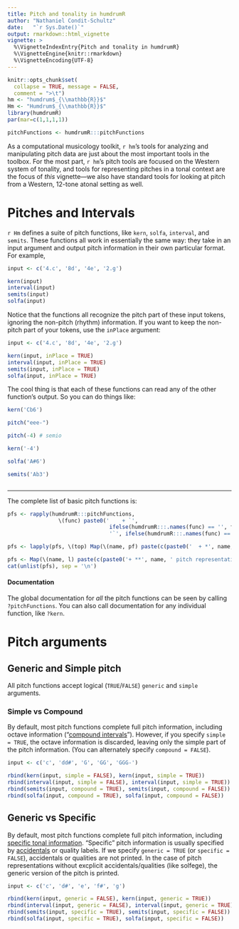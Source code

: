 ```yaml
---
title: Pitch and tonality in humdrumR
author: "Nathaniel Condit-Schultz"
date:   "`r Sys.Date()`"
output: rmarkdown::html_vignette
vignette: >
  %\VignetteIndexEntry{Pitch and tonality in humdrumR}
  %\VignetteEngine{knitr::rmarkdown}
  %\VignetteEncoding{UTF-8}
---
```


```r
knitr::opts_chunk$set(
  collapse = TRUE, message = FALSE,
  comment = ">\t")
hm <- "humdrum$_{\\mathbb{R}}$"
Hm <- "Humdrum$_{\\mathbb{R}}$"
library(humdrumR)
par(mar=c(1,1,1,1))

pitchFunctions <- humdrumR:::pitchFunctions
```


As a computational musicology toolkit, `r hm`'s tools for analyzing and manipulating pitch data are just about the most important tools in the toolbox.
For the most part, `r hm`'s pitch tools are focused on the Western system of tonality, and tools for representing pitches in a tonal context are the focus of *this* vignette---we also have standard tools for looking at pitch from a Western, 12-tone atonal setting as well.


# Pitches and Intervals


`r Hm` defines a suite of pitch functions, like `kern`, `solfa`, `interval`, and `semits`.
These functions all work in essentially the same way: they take in an input argument and output pitch information in their own particular format.
For example,

```r

input <- c('4.c', '8d', '4e', '2.g')

kern(input)
interval(input)
semits(input)
solfa(input)

```


Notice that the functions all recognize the pitch part of these input tokens, ignoring the non-pitch (rhythm) information.
If you want to keep the non-pitch part of your tokens, use the `inPlace` argument:

```r

input <- c('4.c', '8d', '4e', '2.g')

kern(input, inPlace = TRUE)
interval(input, inPlace = TRUE)
semits(input, inPlace = TRUE)
solfa(input, inPlace = TRUE)

```


The cool thing is that each of these functions can read any of the other function's output.
So you can do things like:

```r


kern('Cb6')

pitch("eee-")

pitch(-4) # semio

kern('-4')

solfa('A#6')

semits('Ab3')



```



----

The complete list of basic pitch functions is: 

```r

pfs <- rapply(humdrumR:::pitchFunctions, 
                \(func) paste0('    + `', 
                                ifelse(humdrumR:::.names(func) == '', func, paste0(humdrumR:::.names(func))), 
                                '`', ifelse(humdrumR:::.names(func) == '', '', paste0(' (', func, ')'))), how = 'list')

pfs <- lapply(pfs, \(top) Map(\(name, pf) paste(c(paste0('  + *', name, ' pitch representations*'), pf), collapse = '\n'), names(top), top))

pfs <- Map(\(name, l) paste(c(paste0('+ **', name, ' pitch representations**'), unlist(l)), collapse ='\n'), names(pfs), pfs)
cat(unlist(pfs), sep = '\n')


```


#### Documentation

The global documentation for *all* the pitch functions can be seen by calling `?pitchFunctions`.
You can also call documentation for any individual function, like `?kern`.

# Pitch arguments

## Generic and Simple pitch

All pitch functions accept logical (`TRUE`/`FALSE`) `generic` and `simple` arguments.

### Simple vs Compound

By default, most pitch functions complete full pitch information, including octave information ("[compound intervals](https://en.wikipedia.org/wiki/Interval_(music)#Simple_and_compound)").
However, if you specify `simple = TRUE`, the octave information is discarded, leaving only the simple part of the pitch
information. 
(You can alternately specify `compound = FALSE`).

```r

input <- c('c', 'dd#', 'G', 'GG', 'GGG-')

rbind(kern(input, simple = FALSE), kern(input, simple = TRUE))
rbind(interval(input, simple = FALSE), interval(input, simple = TRUE))
rbind(semits(input, compound = TRUE), semits(input, compound = FALSE))
rbind(solfa(input, compound = TRUE), solfa(input, compound = FALSE))

```

## Generic vs Specific

By default, most pitch functions complete full pitch information, including [specific tonal information](https://en.wikipedia.org/wiki/Generic_and_specific_intervals).
"Specific" pitch information is usually specified by [accidentals](https://en.wikipedia.org/wiki/Accidental_(music))
or quality labels.
If we specify `generic = TRUE` (or `specific = FALSE`), accidentals or qualities are not printed.
In the case of pitch representations without excplicit accidentals/qualities (like solfege), the generic version of the
pitch is printed.

```r

input <- c('c', 'd#', 'e', 'f#', 'g')

rbind(kern(input, generic = FALSE), kern(input, generic = TRUE))
rbind(interval(input, generic = FALSE), interval(input, generic = TRUE))
rbind(semits(input, specific = TRUE), semits(input, specific = FALSE))
rbind(solfa(input, specific = TRUE), solfa(input, specific = FALSE))


```


